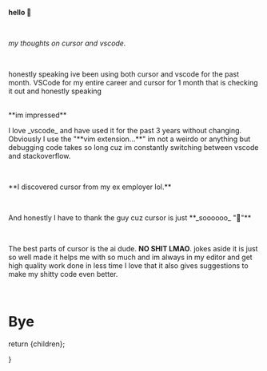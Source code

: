 
**hello 👋**

<br />

_my thoughts on cursor and vscode._

<br />

<p>
  honestly speaking ive been using both cursor and vscode for the past month.
  VSCode for my entire career and cursor for 1 month that is checking it out and
  honestly speaking
</p>

<br />
**im impressed**

<br />

<p>
  I love _vscode_ and have used it for the past 3 years without changing.
  Obviously I use the "**vim extension...**" im not a weirdo or anything but
  debugging code takes so long cuz im constantly switching between vscode and
  stackoverflow.
</p>

<br />

<p>**I discovered cursor from my ex employer lol.**</p>

<br />

<p>
  And honestly I have to thank the guy cuz cursor is just **_soooooo_ "🤌"**
</p>

<br />

<p>

The best parts of cursor is the ai dude. **NO SHIT LMAO**. jokes aside it is just so well made it helps me with so much and im always in my editor and get high quality work done in less time
I love that it also gives suggestions to make my shitty code even better.

</p>

<br />

# **Bye**

  return <MdxLayout title="Cursor vs VSCode" subtitle="battle of the text editors!">{children}</MdxLayout>;

}
